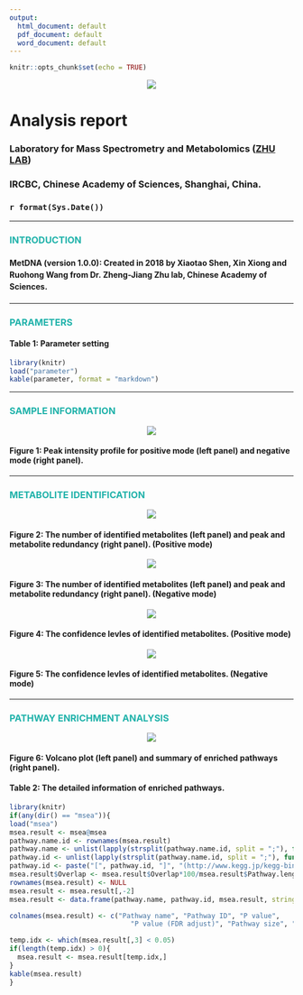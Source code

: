 ```yaml
---
output:
  html_document: default
  pdf_document: default
  word_document: default
---
```


```r
knitr::opts_chunk$set(echo = TRUE)
```

<center>![](MetDNA.logo.png)</center>

<h1>**Analysis report**</h1>
<h3>Laboratory for Mass Spectrometry and Metabolomics ([ZHU LAB](http://www.zhulab.cn/))</h3>
<h3>IRCBC, Chinese Academy of Sciences, Shanghai, China.</h3>
<h3>`r format(Sys.Date())`</h3>

---

### **<font color = "lightseagreen">INTRODUCTION</font>**

<h4> <p style="line-height:1.5em;">**MetDNA (version 1.0.0)**: Created in 2018 by Xiaotao Shen, Xin Xiong and Ruohong Wang from Dr. Zheng-Jiang Zhu lab, Chinese Academy of Sciences.</p> </h4>

---

### **<font color = "lightseagreen">PARAMETERS</font>**

#### **Table 1: Parameter setting**

```r
library(knitr)
load("parameter")
kable(parameter, format = "markdown")
```

---

### **<font color = "lightseagreen">SAMPLE INFORMATION</font>**


<center>![](peak.distribution.plot.png)</center>

#### **Figure 1: Peak intensity profile for positive mode (left panel) and negative mode (right panel).**

---

### **<font color = "lightseagreen">METABOLITE IDENTIFICATION</font>**



<center>![](annotation.information.and.redundancy.removal.in.metABM.POS.png)</center>

#### **Figure 2: The number of identified metabolites (left panel) and peak and metabolite redundancy (right panel). (Positive mode)**


<center>![](annotation.information.and.redundancy.removal.in.metABM.NEG.png)</center>

#### **Figure 3: The number of identified metabolites (left panel) and peak and metabolite redundancy (right panel). (Negative mode)**


<center>![](annotation.grade.POS.png)</center>

#### **Figure 4: The confidence levles of identified metabolites. (Positive mode)**


<center>![](annotation.grade.NEG.png)</center>

#### **Figure 5: The confidence levles of identified metabolites. (Negative mode)**


---

### **<font color = "lightseagreen">PATHWAY ENRICHMENT ANALYSIS</font>** 


<center>![](volcanoplot.and.pathway.overview.png)</center>

#### **Figure 6: Volcano plot (left panel) and summary of enriched pathways (right panel).**


#### **Table 2: The detailed information of enriched pathways.** 

```r
library(knitr)
if(any(dir() == "msea")){
load("msea")  
msea.result <- msea@msea
pathway.name.id <- rownames(msea.result)
pathway.name <- unlist(lapply(strsplit(pathway.name.id, split = ";"), function(x) x[1]))
pathway.id <- unlist(lapply(strsplit(pathway.name.id, split = ";"), function(x) x[2]))
pathway.id <- paste("[", pathway.id, "]", "(http://www.kegg.jp/kegg-bin/show_pathway?", pathway.id, ")", sep = "")
msea.result$Overlap <- msea.result$Overlap*100/msea.result$Pathway.length
rownames(msea.result) <- NULL
msea.result <- msea.result[,-2]
msea.result <- data.frame(pathway.name, pathway.id, msea.result, stringsAsFactors = FALSE)

colnames(msea.result) <- c("Pathway name", "Pathway ID", "P value",
                              "P value (FDR adjust)", "Pathway size", "Overlap (%)")

temp.idx <- which(msea.result[,3] < 0.05)
if(length(temp.idx) > 0){
  msea.result <- msea.result[temp.idx,]
}
kable(msea.result)
}
```

